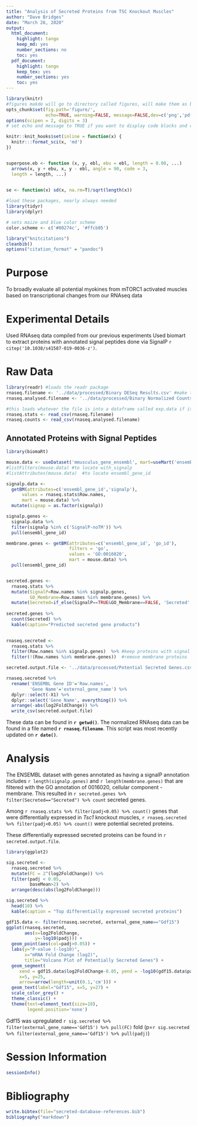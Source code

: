 ```yaml
---
title: "Analysis of Secreted Proteins from TSC Knockout Muscles"
author: "Dave Bridges"
date: "March 26, 2020"
output:
  html_document:
    highlight: tango
    keep_md: yes
    number_sections: no
    toc: yes
  pdf_document:
    highlight: tango
    keep_tex: yes
    number_sections: yes
    toc: yes
---
```


```r
library(knitr)
#figures makde will go to directory called figures, will make them as both png and pdf files 
opts_chunk$set(fig.path='figure/',
               echo=TRUE, warning=FALSE, message=FALSE,dev=c('png','pdf'))
options(scipen = 2, digits = 3)
# set echo and message to TRUE if you want to display code blocks and code output respectively

knitr::knit_hooks$set(inline = function(x) {
  knitr:::format_sci(x, 'md')
})


superpose.eb <- function (x, y, ebl, ebu = ebl, length = 0.08, ...)
  arrows(x, y + ebu, x, y - ebl, angle = 90, code = 3,
  length = length, ...)

  
se <- function(x) sd(x, na.rm=T)/sqrt(length(x))

#load these packages, nearly always needed
library(tidyr)
library(dplyr)

# sets maize and blue color scheme
color.scheme <- c('#00274c', '#ffcb05')

library("knitcitations")
cleanbib()
options("citation_format" = "pandoc")
```

# Purpose

To broadly evaluate all potential myokines from mTORC1 activated muscles based on transcriptional changes from our RNAseq data 

# Experimental Details

Used RNAseq data compiled from our previous experiments  Used biomart to extract proteins with annotated signal peptides done via SignalP `r citep('10.1038/s41587-019-0036-z')`.

# Raw Data

```r
library(readr) #loads the readr package
rnaseq.filename <- '../data/processed/Binary DESeq Results.csv' #make this a separate line, you can use any variable you want
rnaseq.analysed.filename <- '../data/processed/Binary Normalized Counts.csv'

#this loads whatever the file is into a dataframe called exp.data if it exists
rnaseq.stats <- read_csv(rnaseq.filename)
rnaseq.counts <- read_csv(rnaseq.analysed.filename)
```

## Annotated Proteins with Signal Peptides

```r
library(biomaRt)

mouse.data <- useDataset('mmusculus_gene_ensembl', mart=useMart('ensembl'))
#listFilters(mouse.data) #to locate with_signalp
#listAttributes(mouse.data)  #to locate ensembl_gene_id

signalp.data <- 
  getBM(attributes=c('ensembl_gene_id','signalp'), 
      values = rnaseq.stats$Row.names, 
      mart = mouse.data) %>%
  mutate(signap = as.factor(signalp))

signalp.genes <-
  signalp.data %>%
  filter(signalp %in% c('SignalP-noTM')) %>%
  pull(ensembl_gene_id)

membrane.genes <- getBM(attributes=c('ensembl_gene_id', 'go_id'),
                        filters = 'go', 
                        values = 'GO:0016020',
                        mart = mouse.data) %>%
  pull(ensembl_gene_id)


secreted.genes <-
  rnaseq.stats %>%
  mutate(SignalP=Row.names %in% signalp.genes,
         GO_Membrane=Row.names %in% membrane.genes) %>%
  mutate(Secreted=if_else(SignalP==TRUE&GO_Membrane==FALSE, 'Secreted','Non-Secreted'))
  
secreted.genes %>%  
  count(Secreted) %>%
  kable(caption="Predicted secreted gene products")
  

rnaseq.secreted <-
  rnaseq.stats %>%
  filter(Row.names %in% signalp.genes)  %>% #keep proteins with signal peptide
  filter(!(Row.names %in% membrane.genes))  #remove membrane proteins

secreted.output.file <- '../data/processed/Potential Secreted Genes.csv'

rnaseq.secreted %>%
  rename('ENSEMBL Gene ID'='Row.names',
         'Gene Name'='external_gene_name') %>%
  dplyr::select(-X1) %>%
  dplyr::select('Gene Name', everything()) %>%
  arrange(-abs(log2FoldChange)) %>%
  write_csv(secreted.output.file)
```

These data can be found in **`r getwd()`**.  The normalized RNAseq data can be found in a file named **`r rnaseq.filename`**.  This script was most recently updated on **`r date()`**.

# Analysis

The ENSEMBL dataset with genes annotated as having a signalP annotation includes `r length(signalp.genes)` and `r length(membrane.genes)` that are filtered with the GO annotation of 0016020, cellular component - membrane.  This resulted in `r secreted.genes %>% filter(Secreted=="Secreted") %>% count` secreted genes.

Among `r rnaseq.stats %>% filter(padj<0.05) %>% count()` genes that were differentially expressed in *Tsc1* knockout muscles, `r rnaseq.secreted %>% filter(padj<0.05) %>% count()` were potential secreted proteins.

These differentially expressed secreted proteins can be found in `r secreted.output.file`. 

```r

library(ggplot2)

sig.secreted <- 
  rnaseq.secreted %>%
  mutate(FC = 2^(log2FoldChange)) %>%
  filter(padj < 0.05,
         baseMean>2) %>%
  arrange(desc(abs(log2FoldChange))) 

sig.secreted %>%
  head(10) %>%
  kable(caption = "Top differentially expressed secreted proteins")

gdf15.data <- filter(rnaseq.secreted, external_gene_name=="Gdf15")  
ggplot(rnaseq.secreted,
       aes(x=log2FoldChange,
           y=-log10(padj))) +
  geom_point(aes(col=padj>0.05)) +
  labs(y="P-value (-log10)",
       x="mRNA Fold Change (log2)",
       title="Volcano Plot of Potentially Secreted Genes") +
  geom_segment(
     xend = gdf15.data$log2FoldChange-0.05, yend = -log10(gdf15.data$padj)+1,
     x=5, y=25,
     arrow=arrow(length=unit(0.1,'cm'))) +
  geom_text(label="Gdf15", x=5, y=27) +
  scale_color_grey() +
  theme_classic() +
  theme(text=element_text(size=18),
        legend.position='none')
```

Gdf15 was upregulated `r sig.secreted %>% filter(external_gene_name=='Gdf15') %>% pull(FC)` fold (p=`r sig.secreted %>% filter(external_gene_name=='Gdf15') %>% pull(padj)`)

# Session Information

```r
sessionInfo()
```

# Bibliography

```r
write.bibtex(file="secreted-database-references.bib")
bibliography("markdown")
```